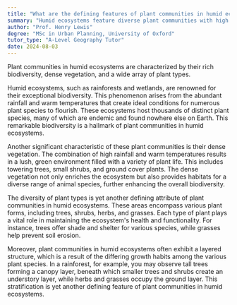 ```yaml
---
title: "What are the defining features of plant communities in humid ecosystems?"
summary: "Humid ecosystems feature diverse plant communities with high biodiversity, dense vegetation, and a wide range of plant types, contributing to their ecological richness."
author: "Prof. Henry Lewis"
degree: "MSc in Urban Planning, University of Oxford"
tutor_type: "A-Level Geography Tutor"
date: 2024-08-03
---
```


Plant communities in humid ecosystems are characterized by their rich biodiversity, dense vegetation, and a wide array of plant types.

Humid ecosystems, such as rainforests and wetlands, are renowned for their exceptional biodiversity. This phenomenon arises from the abundant rainfall and warm temperatures that create ideal conditions for numerous plant species to flourish. These ecosystems host thousands of distinct plant species, many of which are endemic and found nowhere else on Earth. This remarkable biodiversity is a hallmark of plant communities in humid ecosystems.

Another significant characteristic of these plant communities is their dense vegetation. The combination of high rainfall and warm temperatures results in a lush, green environment filled with a variety of plant life. This includes towering trees, small shrubs, and ground cover plants. The dense vegetation not only enriches the ecosystem but also provides habitats for a diverse range of animal species, further enhancing the overall biodiversity.

The diversity of plant types is yet another defining attribute of plant communities in humid ecosystems. These areas encompass various plant forms, including trees, shrubs, herbs, and grasses. Each type of plant plays a vital role in maintaining the ecosystem's health and functionality. For instance, trees offer shade and shelter for various species, while grasses help prevent soil erosion.

Moreover, plant communities in humid ecosystems often exhibit a layered structure, which is a result of the differing growth habits among the various plant species. In a rainforest, for example, you may observe tall trees forming a canopy layer, beneath which smaller trees and shrubs create an understory layer, while herbs and grasses occupy the ground layer. This stratification is yet another defining feature of plant communities in humid ecosystems.
    